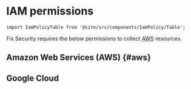 # IAM permissions

```mdx-code-block
import IamPolicyTable from '@site/src/components/IamPolicy/Table';
```

Fix Security requires the below permissions to collect <abbr title="Amazon Web Services">AWS</abbr> resources.

## Amazon Web Services (AWS) \{#aws}

<IamPolicyTable provider="aws"  />

## Google Cloud

<IamPolicyTable provider="gcp"  />
